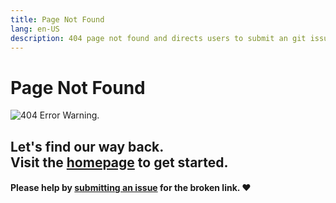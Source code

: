 ```yaml
---
title: Page Not Found
lang: en-US
description: 404 page not found and directs users to submit an git issue.
---
```


# Page Not Found

![404 Error Warning.](/img/icons/404-page.svg)

## Let's find our way back. <br /> Visit the [homepage](index) to get started.

#### Please help by [submitting an issue](https://github.com/ethereum-optimism/community-hub/issues/new/choose) for the broken link. ❤️

